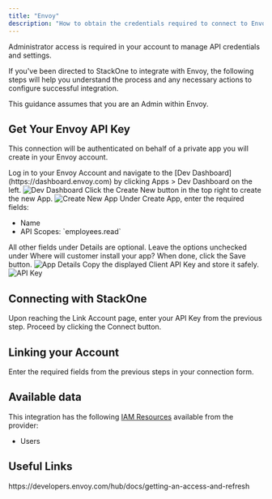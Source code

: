 ```yaml
---
title: "Envoy"
description: "How to obtain the credentials required to connect to Envoy."
---
```



<Note>
  Administrator access is required in your account to manage API credentials and settings.
</Note>

If you've been directed to StackOne to integrate with Envoy, the following steps will help you understand the process and any necessary actions to configure successful integration.

This guidance assumes that you are an Admin within Envoy.

## Get Your Envoy API Key

This connection will be authenticated on behalf of a private app you will create in your Envoy account.

<Steps>
  <Step title="Log in to Envoy">
    Log in to your Envoy Account and navigate to the [Dev Dashboard](https://dashboard.envoy.com) by clicking Apps > Dev Dashboard on the left.
    <Frame>
      <img className='rounded-md' style={{ margin: '0 auto', border: '1px solid #efefef' }} alt="Dev Dashboard" src="/images/envoy/image1.png" />
    </Frame>
  </Step>

  <Step title="Create a New App">
    Click the Create New button in the top right to create the new App.
    <Frame>
      <img className='rounded-md' style={{ margin: '0 auto', border: '1px solid #efefef' }} alt="Create New App" src="/images/envoy/image2.png" />
    </Frame>
  </Step>

  <Step title="Enter App Details">
    Under Create App, enter the required fields:
    <ul>
      <li>Name</li>
      <li>API Scopes: `employees.read`</li>
    </ul>
    All other fields under Details are optional. Leave the options unchecked under Where will customer install your app?
    When done, click the Save button.
    <Frame>
      <img className='rounded-md' style={{ margin: '0 auto', border: '1px solid #efefef' }} alt="App Details" src="/images/envoy/image3.png" />
    </Frame>
  </Step>

  <Step title="Copy API Key">
    Copy the displayed Client API Key and store it safely.
    <Frame>
      <img className='rounded-md' style={{ margin: '0 auto', border: '1px solid #efefef' }} alt="API Key" src="/images/envoy/image4.png" />
    </Frame>
  </Step>
</Steps>

## Connecting with StackOne

<Steps>
  <Step title="Enter API Key">
    Upon reaching the Link Account page, enter your API Key from the previous step.
  </Step>

  <Step title="Connect">
    Proceed by clicking the Connect button.
  </Step>
</Steps>


## Linking your Account

Enter the required fields from the previous steps in your connection form.

<IntegrationFooter />


## Available data

This integration has the following [IAM Resources](https://docs.stackone.com/reference/iam_list_users) available from the provider:
<ul>
 <li>Users</li>
</ul>


## Useful Links
<Card title="Authentication Guide" icon="link" href="https://developers.envoy.com/hub/docs/getting-an-access-and-refresh">
    https://developers.envoy.com/hub/docs/getting-an-access-and-refresh
</Card>

